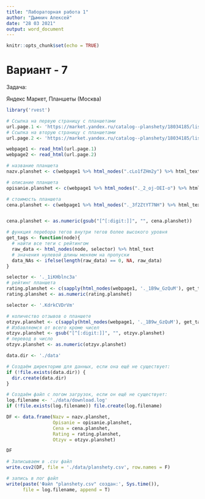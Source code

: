 ---
title: "Лабораторная работа 1"
author: "Дымнич Алексей"
date: "28 03 2021"
output: word_document
---

```{r setup, include=FALSE}
knitr::opts_chunk$set(echo = TRUE)
```

# Вариант - 7
Задача:

Яндекс Маркет, Планшеты (Москва)

```{r}
library('rvest')

# Ссылка на первую страницу с планшетами
url.page.1 <- 'https://market.yandex.ru/catalog--planshety/18034185/list?cpa=0&hid=6427100&onstock=1&local-offers-first=0'
# Ссылка на вторую страницу с планшетами
url.page.2 <- 'https://market.yandex.ru/catalog--planshety/18034185/list?cpa=0&hid=6427100&onstock=1&page=2&local-offers-first=0' 

webpage1 <- read_html(url.page.1)
webpage2 <- read_html(url.page.2)

# название планшета
nazv.planshet <- c(webpage1 %>% html_nodes(".cLo1fZHm2y") %>% html_text, webpage2 %>% html_nodes(".cLo1fZHm2y") %>% html_text)

# описание планшета
opisanie.planshet <- c(webpage1 %>% html_nodes("._2_oj-OEI-o") %>% html_text, webpage2 %>% html_nodes("._2_oj-OEI-o") %>% html_text)

# стоимость планшета
cena.planshet <- c(webpage1 %>% html_nodes("._3f2ZtYT7NH") %>% html_text, webpage2 %>% html_nodes("._3f2ZtYT7NH") %>% html_text)


cena.planshet <- as.numeric(gsub("[^[:digit:]]", "", cena.planshet))

# функция перебора тегов внутри тегов более высокого уровня
get_tags <- function(node){
  # найти все теги с рейтингом
  raw_data <- html_nodes(node, selector) %>% html_text
  # значения нулевой длины меняем на пропуски
  data_NAs <- ifelse(length(raw_data) == 0, NA, raw_data)
}

selector <- '._1iKHblnc3a'
# рейтинг планшета
rating.planshet <- c(sapply(html_nodes(webpage1, '._1B9w_GzQuM'), get_tags), sapply(html_nodes(webpage2, '._1B9w_GzQuM'), get_tags))
rating.planshet <- as.numeric(rating.planshet)

selector <- '.KdrkCVDrVm'

# количество отзывов о планшете
otzyv.planshet <- c(sapply(html_nodes(webpage1, '._1B9w_GzQuM'), get_tags), sapply(html_nodes(webpage2, '._1B9w_GzQuM'), get_tags))
# Избавляемся от всего кроме чисел
otzyv.planshet <- gsub("[^[:digit:]]", "", otzyv.planshet)
# перевод в число
otzyv.planshet <- as.numeric(otzyv.planshet)

data.dir <- './data'

# Создаём директорию для данных, если она ещё не существует:
if (!file.exists(data.dir)) {
  dir.create(data.dir)
}

# Создаём файл с логом загрузок, если он ещё не существует:
log.filename <- './data/download.log'
if (!file.exists(log.filename)) file.create(log.filename)

DF <- data.frame(Nazv = nazv.planshet,
                 Opisanie = opisanie.planshet,
                 Cena = cena.planshet,
                 Rating = rating.planshet,
                 Otzyv = otzyv.planshet)

DF

# Записываем в .csv файл
write.csv2(DF, file = './data/planshety.csv', row.names = F)

# запись в лог файл
write(paste('Файл "planshety.csv" создан:', Sys.time()), 
      file = log.filename, append = T)
```


